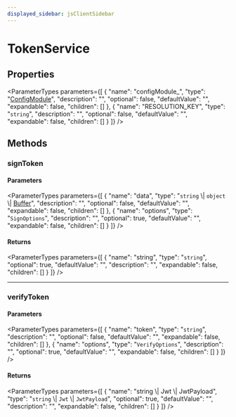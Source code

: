 ```yaml
---
displayed_sidebar: jsClientSidebar
---
```



# TokenService

## Properties

<ParameterTypes parameters={[
  {
    "name": "configModule_",
    "type": "[ConfigModule](../../CommonTypes/types/internal.internal-1.CommonTypes.ConfigModule.mdx)",
    "description": "",
    "optional": false,
    "defaultValue": "",
    "expandable": false,
    "children": []
  },
  {
    "name": "RESOLUTION_KEY",
    "type": "`string`",
    "description": "",
    "optional": false,
    "defaultValue": "",
    "expandable": false,
    "children": []
  }
]} />

## Methods

### signToken

#### Parameters

<ParameterTypes parameters={[
  {
    "name": "data",
    "type": "`string` \\| `object` \\| [Buffer](../../modules/internal.mdx#buffer)",
    "description": "",
    "optional": false,
    "defaultValue": "",
    "expandable": false,
    "children": []
  },
  {
    "name": "options",
    "type": "`SignOptions`",
    "description": "",
    "optional": true,
    "defaultValue": "",
    "expandable": false,
    "children": []
  }
]} />

#### Returns

<ParameterTypes parameters={[
  {
    "name": "string",
    "type": "`string`",
    "optional": true,
    "defaultValue": "",
    "description": "",
    "expandable": false,
    "children": []
  }
]} />

___

### verifyToken

#### Parameters

<ParameterTypes parameters={[
  {
    "name": "token",
    "type": "`string`",
    "description": "",
    "optional": false,
    "defaultValue": "",
    "expandable": false,
    "children": []
  },
  {
    "name": "options",
    "type": "`VerifyOptions`",
    "description": "",
    "optional": true,
    "defaultValue": "",
    "expandable": false,
    "children": []
  }
]} />

#### Returns

<ParameterTypes parameters={[
  {
    "name": "string \\| Jwt \\| JwtPayload",
    "type": "`string` \\| `Jwt` \\| `JwtPayload`",
    "optional": true,
    "defaultValue": "",
    "description": "",
    "expandable": false,
    "children": []
  }
]} />
